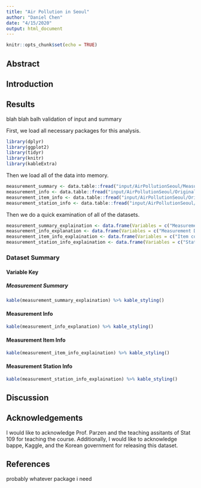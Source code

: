 ```yaml
---
title: "Air Pollution in Seoul"
author: "Daniel Chen"
date: "4/15/2020"
output: html_document
---
```


```r
knitr::opts_chunk$set(echo = TRUE)
```

## Abstract

## Introduction

## Results

blah blah balh validation of input and summary

First, we load all necessary packages for this analysis.

```r
library(dplyr)
library(ggplot2)
library(tidyr)
library(knitr)
library(kableExtra)
```

Then we load all of the data into memory.

```r
measurement_summary <- data.table::fread("input/AirPollutionSeoul/Measurement_summary.csv")
measurement_info <- data.table::fread("input/AirPollutionSeoul/Original Data/Measurement_info.csv")
measurement_item_info <- data.table::fread("input/AirPollutionSeoul/Original Data/Measurement_item_info.csv")
measurement_station_info <- data.table::fread("input/AirPollutionSeoul/Original Data/Measurement_station_info.csv")
```

Then we do a quick examination of all of the datasets.

```r
measurement_summary_explaination <- data.frame(Variables = c("Measurement Date", "Station code", "Address", "Latitude", "Longitude", "SO2", "NO2", "O3", "CO", "PM10", "PM2.5"), Explaination = c("Date of Measurement", "Station code", "Address of monitoring station", "Latitude of station", "Longitude of station", "Average Sulfur Dioxide(ppm)", "Average NO2(ppm)", "Average O3(ppm)", "Average CO(ppm)", "Average PM10(µg/m^3)", "Average PM2.5(µg/m^3 )"))
measurement_info_explanation <- data.frame(Variables = c("Measurement Date", "Station Code", "Item Code", "Average Value", "Instrument Status"), Explanation = c("Measurement Date", "Station Code Primary key", "Item Code Primary Key", "Average value for given item code", "Status of instrument"))
measurement_item_info_explaination <- data.frame(Variables = c("Item code", "Item name", "Unit of measurement", "Good(blue)", "Normal(green)", "Bad(yellow)", "Very bad(Red)"), Explaination = c("Measurement Date", "Measured item name", "Unit of measurement", "Good value", "Normal value", "Bad value", "Very bad value"))
measurement_station_info_explaination <- data.frame(Variables = c("Station code", "Station name(district)", "Address", "Latitude", "Longitude"), Explaination = c("Station code primary key", "District name for station", "Address of station", "Latitude", "Longitude"))
```

### Dataset Summary

#### Variable Key
##### Measurement Summary
```r
kable(measurement_summary_explaination) %>% kable_styling()
```

#### Measurement Info
```r
kable(measurement_info_explanation) %>% kable_styling()
```


#### Measurement Item Info
```r
kable(measurement_item_info_explaination) %>% kable_styling()
```

#### Measurement Station Info
```r
kable(measurement_station_info_explaination) %>% kable_styling()
```



## Discussion

## Acknowledgements
I would like to acknowledge Prof. Parzen and the teaching assitants of Stat 109 for teaching the course. Additionally, I would like to acknowledge bappe, Kaggle, and the Korean government for releasing this dataset.


## References
probably whatever package i need